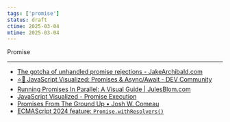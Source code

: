 ```yaml
---
tags: ['promise']
status: draft
ctime: 2025-03-04
mtime: 2025-03-04
---
```



<QuoteLink url="https://developer.mozilla.org/ko/docs/Web/JavaScript/Reference/Global_Objects/Promise">
  Promise
</QuoteLink>

---

- [The gotcha of unhandled promise rejections - JakeArchibald.com](https://jakearchibald.com/2023/unhandled-rejections/)
- [⭐️🎀 JavaScript Visualized: Promises &amp; Async/Await - DEV Community](https://dev.to/lydiahallie/javascript-visualized-promises-async-await-5gke)
- [Running Promises In Parallel: A Visual Guide | JulesBlom.com](https://julesblom.com/writing/running-promises-in-parallel)
- [JavaScript Visualized - Promise Execution](https://www.lydiahallie.com/blog/promise-execution)
- [Promises From The Ground Up • Josh W. Comeau](https://www.joshwcomeau.com/javascript/promises/)
- [ECMAScript 2024 feature: `Promise.withResolvers()`](https://2ality.com/2024/05/proposal-promise-with-resolvers.html)
